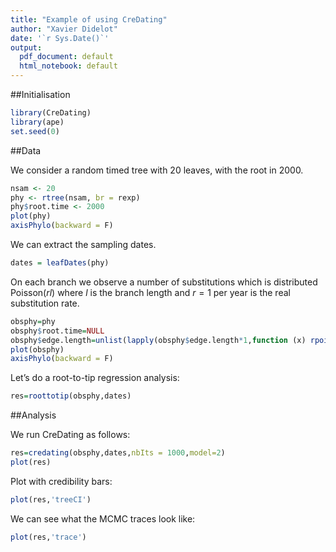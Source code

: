 ```yaml
---
title: "Example of using CreDating"
author: "Xavier Didelot"
date: '`r Sys.Date()`'
output:
  pdf_document: default
  html_notebook: default
---
```


##Initialisation

```r
library(CreDating)
library(ape)
set.seed(0)
```

##Data

We consider a random timed tree with 20 leaves, with the root in 2000. 

```r
nsam <- 20
phy <- rtree(nsam, br = rexp)
phy$root.time <- 2000
plot(phy)
axisPhylo(backward = F)
```

We can extract the sampling dates.
```r
dates = leafDates(phy)
```

On each branch we observe a number of substitutions which is distributed $\mathrm{Poisson}(rl)$
where $l$ is the branch length and 
$r=1$ per year is the real substitution rate.
```r
obsphy=phy
obsphy$root.time=NULL
obsphy$edge.length=unlist(lapply(obsphy$edge.length*1,function (x) rpois(1,x)))
plot(obsphy)
axisPhylo(backward = F)
```

Let's do a root-to-tip regression analysis:

```r
res=roottotip(obsphy,dates)
```

##Analysis

We run CreDating as follows:

```r
res=credating(obsphy,dates,nbIts = 1000,model=2)
plot(res)
```

Plot with credibility bars:
```r
plot(res,'treeCI')
```


We can see what the MCMC traces look like:

```r
plot(res,'trace')
```
